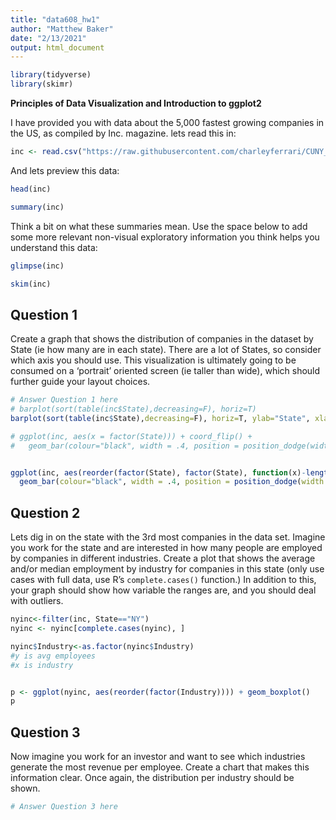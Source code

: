 ```yaml
---
title: "data608_hw1"
author: "Matthew Baker"
date: "2/13/2021"
output: html_document
---
```


```r
library(tidyverse)
library(skimr)
```



**Principles of Data Visualization and Introduction to ggplot2**

I have provided you with data about the 5,000 fastest growing companies in the US, as compiled by Inc. magazine. lets read this in:

```r

inc <- read.csv("https://raw.githubusercontent.com/charleyferrari/CUNY_DATA_608/master/module1/Data/inc5000_data.csv", header= TRUE)

```

And lets preview this data:

```r

head(inc)

```
```r

summary(inc)

```

Think a bit on what these summaries mean. Use the space below to add some more relevant non-visual exploratory information you think helps you understand this data:

```r
glimpse(inc)
```

```r
skim(inc)
```


## Question 1

Create a graph that shows the distribution of companies in the dataset by State (ie how many are in each state). There are a lot of States, so consider which axis you should use. This visualization is ultimately going to be consumed on a 'portrait' oriented screen (ie taller than wide), which should further guide your layout choices.

```r

# Answer Question 1 here
# barplot(sort(table(inc$State),decreasing=F), horiz=T)
barplot(sort(table(inc$State),decreasing=F), horiz=T, ylab="State", xlab = "Number of Businesses", space=1)
```

```r
# ggplot(inc, aes(x = factor(State))) + coord_flip() +
#   geom_bar(colour="black", width = .4, position = position_dodge(width = 20)) + xlab("State") + ylab("Number of Businesses") + theme(axis.text=element_text(size=6), axis.title=element_text(size=14,face="bold"))


ggplot(inc, aes(reorder(factor(State), factor(State), function(x)-length(x)))) + coord_flip() +
  geom_bar(colour="black", width = .4, position = position_dodge(width = 20)) + xlab("State") + ylab("Number of Businesses") + theme(axis.text=element_text(size=6), axis.title=element_text(size=14,face="bold"))

```


## Question 2

Lets dig in on the state with the 3rd most companies in the data set. Imagine you work for the state and are interested in how many people are employed by companies in different industries. Create a plot that shows the average and/or median employment by industry for companies in this state (only use cases with full data, use R's `complete.cases()` function.) In addition to this, your graph should show how variable the ranges are, and you should deal with outliers.

```r
nyinc<-filter(inc, State=="NY")
nyinc <- nyinc[complete.cases(nyinc), ]

nyinc$Industry<-as.factor(nyinc$Industry)
#y is avg employees
#x is industry


p <- ggplot(nyinc, aes(reorder(factor(Industry)))) + geom_boxplot()
p
```

## Question 3

Now imagine you work for an investor and want to see which industries generate the most revenue per employee. Create a chart that makes this information clear. Once again, the distribution per industry should be shown.

```r

# Answer Question 3 here

```


